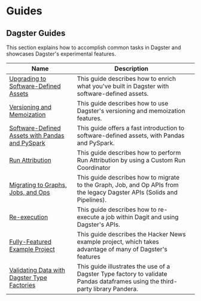 # Guides

## Dagster Guides

This section explains how to accomplish common tasks in Dagster and showcases Dagster's experimental features.

| Name                                                                                             | Description                                                                                                                   |   |
| ------------------------------------------------------------------------------------------------ | ----------------------------------------------------------------------------------------------------------------------------- | - |
| [Upgrading to Software-Defined Assets](/guides/dagster/enriching-with-software-defined-assets)   | This guide describes how to enrich what you've built in Dagster with software-defined assets.                                 |   |
| [Versioning and Memoization](/guides/dagster/memoization)                                        | This guide describes how to use Dagster's versioning and memoization features. <Experimental />                               |   |
| [Software-Defined Assets with Pandas and PySpark](/guides/dagster/software-defined-assets)       | This guide offers a fast introduction to software-defined assets, with Pandas and PySpark.                                    |   |
| [Run Attribution](/guides/dagster/run-attribution)                                               | This guide describes how to perform Run Attribution by using a Custom Run Coordinator <Experimental />                        |   |
| [Migrating to Graphs, Jobs, and Ops](https://docs.dagster.io/0.15.7/guides/dagster/graph_job_op) | This guide describes how to migrate to the Graph, Job, and Op APIs from the legacy Dagster APIs (Solids and Pipelines).       |   |
| [Re-execution](/guides/dagster/re-execution)                                                     | This guide describes how to re-execute a job within Dagit and using Dagster's APIs.                                           |   |
| [Fully-Featured Example Project](/guides/dagster/example_project)                                | This guide describes the Hacker News example project, which takes advantage of many of Dagster's features                     |   |
| [Validating Data with Dagster Type Factories](/guides/dagster/dagster_type_factories)            | This guide illustrates the use of a Dagster Type factory to validate Pandas dataframes using the third-party library Pandera. |   |
